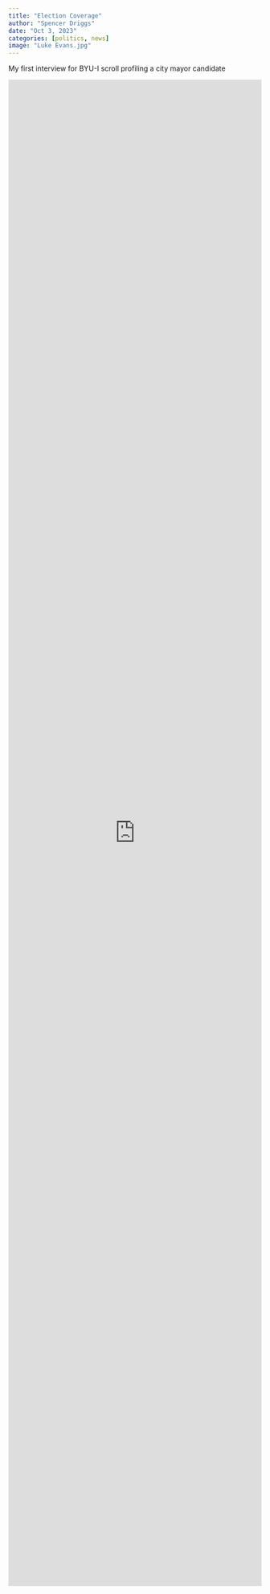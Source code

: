 ```yaml
---
title: "Election Coverage"
author: "Spencer Driggs"
date: "Oct 3, 2023"
categories: [politics, news]
image: "Luke Evans.jpg"
---
```


My first interview for BYU-I scroll profiling a city mayor candidate

::: column-page
<iframe height="3000px" width="100%" frameborder="no" src="https://byuiscroll.org/running-for-rexburg-mayor-was-never-the-plan/">

</iframe>
:::